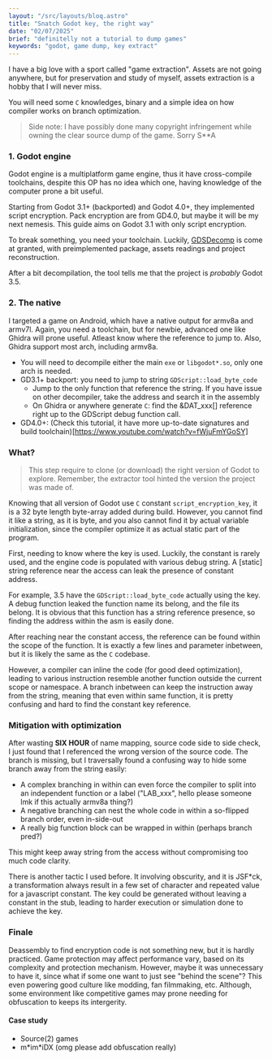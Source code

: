 ```yaml
---
layout: "/src/layouts/bloq.astro"
title: "Snatch Godot key, the right way"
date: "02/07/2025"
brief: "definitelly not a tutorial to dump games"
keywords: "godot, game dump, key extract"
---
```


I have a big love with a sport called "game extraction". Assets are not going anywhere, but for preservation and study of myself, assets extraction is a hobby that I will never miss.

You will need some `C` knowledges, binary and a simple idea on how compiler works on branch optimization.

> Side note: I have possibly done many copyright infringement while owning the clear source dump of the game.
> Sorry S**A

### 1. Godot engine

Godot engine is a multiplatform game engine, thus it have cross-compile toolchains, despite this OP has no idea which one, having knowledge of the computer prone a bit useful.

Starting from Godot 3.1+ (backported) and Godot 4.0+, they implemented script encryption. Pack encryption are from GD4.0, but maybe it will be my next nemesis. This guide aims on Godot 3.1 with only script encryption.

To break something, you need your toolchain. Luckily, [GDSDecomp](https://github.com/GDRETools/gdsdecomp) is come at granted, with preimplemented package, assets readings and project reconstruction.

After a bit decompilation, the tool tells me that the project is *probably* Godot 3.5.

### 2. The native

I targeted a game on Android, which have a native output for armv8a and armv7l. Again, you need a toolchain, but for newbie, advanced one like Ghidra will prone useful. Atleast know where the reference to jump to.
Also, Ghidra support most arch, including armv8a.

- You will need to decompile either the main `exe` or `libgodot*.so`, only one arch is needed.
- GD3.1+ backport: you need to jump to string `GDScript::load_byte_code`
  - Jump to the only function that reference the string. If you have issue on other decompiler, take the address and search it in the assembly
  - On Ghidra or anywhere generate `C`: find the &DAT_xxx[] reference right up to the GDScript debug function call.
- GD4.0+: (Check this tutorial, it have more up-to-date signatures and build toolchain)[https://www.youtube.com/watch?v=fWjuFmYGoSY]

### What?

> This step require to clone (or download) the right version of Godot to explore. Remember, the extractor tool hinted the version the project was made of.

Knowing that all version of Godot use `C` constant `script_encryption_key`, it is a 32 byte length byte-array added during build. However, you cannot find it like a string, as it is byte,
and you also cannot find it by actual variable initialization, since the compiler optimize it as actual static part of the program.

First, needing to know where the key is used. Luckily, the constant is rarely used, and the engine code is populated with various debug string. A \[static] string reference near the access can leak the presence of constant address.

For example, 3.5 have the `GDScript::load_byte_code` actually using the key. A debug function leaked the function name its belong, and the file its belong. It is obvious that this function has a string reference presence, so finding the address within the asm is easily done.

After reaching near the constant access, the reference can be found within the scope of the function. It is exactly a few lines and parameter inbetween, but it is likely the same as the `C` codebase.

However, a compiler can inline the code (for good deed optimization), leading to various instruction resemble another function outside the current scope or namespace. A branch inbetween can keep the instruction away from the string, meaning that even within same function, it is pretty confusing and hard to find the constant key reference.

### Mitigation with optimization

After wasting **SIX HOUR** of name mapping, source code side to side check, I just found that I referenced the wrong version of the source code. The branch is missing, but I traversally found a confusing way to hide some branch away from the string easily:

- A complex branching in within can even force the compiler to split into an independent function or a label ("LAB_xxx", hello please someone lmk if this actually armv8a thing?)
- A negative branching can nest the whole code in within a so-flipped branch order, even in-side-out
- A really big function block can be wrapped in within (perhaps branch pred?)

This might keep away string from the access without compromising too much code clarity.

There is another tactic I used before. It involving obscurity, and it is JSF*ck, a transformation always result in a few set of character and repeated value for a javascript constant. The key could be generated without leaving a constant in the stub, leading to harder execution or simulation done to achieve the key.

### Finale

Deassembly to find encryption code is not something new, but it is hardly practiced. Game protection may affect performance vary, based on its complexity and protection mechanism. 
However, maybe it was unnecessary to have it, since what if some one want to just see "behind the scene"? This even powering good culture like modding, fan filmmaking, etc.
Although, some environment like competitive games may prone needing for obfuscation to keeps its intergerity.

#### Case study

- Source(2) games
- m\*im\*iDX (omg please add obfuscation really)
